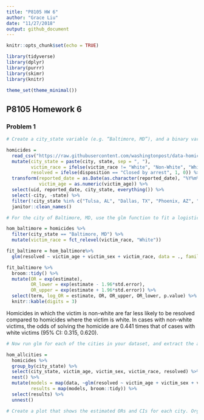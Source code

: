 ```yaml
---
title: "P8105 HW 6"
author: "Grace Liu"
date: "11/27/2018"
output: github_document
---
```


```r
knitr::opts_chunk$set(echo = TRUE)

library(tidyverse)
library(dplyr)
library(purrr)
library(skimr)
library(knitr)

theme_set(theme_minimal())
```

## P8105 Homework 6

### Problem 1
```r
# Create a city_state variable (e.g. “Baltimore, MD”), and a binary variable indicating whether the homicide is solved. Omit cities Dallas, TX; Phoenix, AZ; and Kansas City, MO – these don’t report victim race. Also omit Tulsa, AL – this is a data entry mistake. Modifiy victim_race to have categories white and non-white, with white as the reference category. Be sure that victim_age is numeric.

homicides = 
  read_csv("https://raw.githubusercontent.com/washingtonpost/data-homicides/master/homicide-data.csv") %>% 
  mutate(city_state = paste(city, state, sep = ", "),
         victim_race = ifelse(victim_race != "White", "Non-White", "White"),
         resolved = ifelse(disposition == "Closed by arrest", 1, 0)) %>% 
  transform(reported_date = as.Date(as.character(reported_date), "%Y%m%d"), 
            victim_age = as.numeric(victim_age)) %>% 
  select(uid, reported_date, city_state, everything()) %>% 
  select(-city, -state) %>% 
  filter(!city_state %in% c("Tulsa, AL", "Dallas, TX", "Phoenix, AZ", "Kansas City, MO")) %>% 
  janitor::clean_names()
```

```r
# For the city of Baltimore, MD, use the glm function to fit a logistic regression with resolved vs unresolved as the outcome and victim age, sex and race (as just defined) as predictors. Save the output of glm as an R object; apply the broom::tidy to this object; and obtain the estimate and confidence interval of the adjusted odds ratio for solving homicides comparing non-white victims to white victims keeping all other variables fixed.

hom_baltimore = homicides %>% 
  filter(city_state == "Baltimore, MD") %>% 
  mutate(victim_race = fct_relevel(victim_race, "White"))

fit_baltimore = hom_baltimore%>% 
  glm(resolved ~ victim_age + victim_sex + victim_race, data = ., family = binomial()) 

fit_baltimore %>% 
  broom::tidy() %>% 
  mutate(OR = exp(estimate),
         OR_lower = exp(estimate - 1.96*std.error),
         OR_upper = exp(estimate + 1.96*std.error)) %>%
  select(term, log_OR = estimate, OR, OR_upper, OR_lower, p.value) %>% 
  knitr::kable(digits = 3)
```

Homicides in which the victim is non-white are far less likely to be resolved compared to homicides where the victim is white. In cases with non-white victims, the odds of solving the homicide are 0.441 times that of cases with white victims (95% CI: 0.315, 0.620).

```r
# Now run glm for each of the cities in your dataset, and extract the adjusted odds ratio (and CI) for solving homicides comparing non-white victims to white victims. Do this within a “tidy” pipeline, making use of purrr::map, list columns, and unnest as necessary to create a dataframe with estimated ORs and CIs for each city.

hom_allcities =
  homicides %>% 
  group_by(city_state) %>% 
  select(city_state, victim_age, victim_sex, victim_race, resolved) %>% 
  nest() %>% 
  mutate(models = map(data, ~glm(resolved ~ victim_age + victim_sex + victim_race, data = ., family = binomial())),
         results = map(models, broom::tidy)) %>% 
  select(results) %>% 
  unnest()
```


```r
# Create a plot that shows the estimated ORs and CIs for each city. Organize cities according to estimated OR, and comment on the plot.
```


